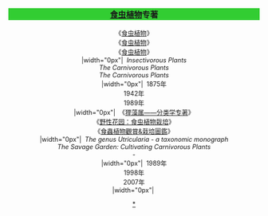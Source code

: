 <center><div style="clear:both; width: {{{width|1150px;}}}; margin-left:0em;" class="NavFrame">
<div class="NavHead" style="font-size:115%;"><div class="NavHead" style="background-color:LimeGreen;"><div style="float:left;margin-left:2px;">{{navbar|食虫植物专著|mini=1}}</div> '''[[食虫植物]]专著 '''</div></div>

<div class="NavContent" style="font-size:90%;">
{{col-begin}}
{{Col-break|width=0%}} <!--Col-1-4-->
《[[食虫植物 (1875年书籍)|食虫植物]]》<br>
《[[食虫植物 (1942年书籍)|食虫植物]]》<br>
《[[食虫植物 (1989年书籍)|食虫植物]]》<br>
|width="0px"|&nbsp;<!--spacer column-->
{{Col-break|width=0%}} <!--Col-2-4-->
''Insectivorous Plants''<br>
''The Carnivorous Plants''<br>
''The Carnivorous Plants''<br>
|width="0px"|&nbsp;<!--spacer column-->
{{Col-break|width=0%}} <!--Col-1-4-->
1875年<br>
1942年<br>
1989年<br>
|width="0px"|&nbsp;<!--spacer column-->
{{Col-break|width=0%}} <!--Col-2-4-->
《[[狸藻属——分类学专著]]》<br>
《[[野性花园：食虫植物栽培]]》<br>
《[[食蟲植物觀賞&栽培圖鑑]]》<br>
|width="0px"|&nbsp;<!--spacer column-->
{{Col-break|width=0%}} <!--Col-2-4-->
''The genus Utricularia - a taxonomic monograph''<br>
''The Savage Garden: Cultivating Carnivorous Plants''<br>
-<br>
|width="0px"|&nbsp;<!--spacer column-->
{{Col-break|width=0%}} <!--Col-1-4-->
1989年<br>
1998年<br>
2007年<br>
|width="0px"|&nbsp;<!--spacer column-->
{{col-end}}

<noinclude>
[[Category:食虫植物文献|*]]
</noinclude>